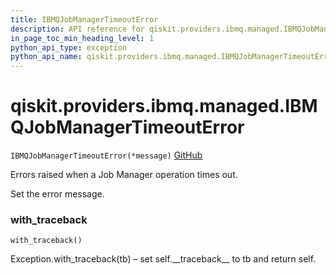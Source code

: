 ```yaml
---
title: IBMQJobManagerTimeoutError
description: API reference for qiskit.providers.ibmq.managed.IBMQJobManagerTimeoutError
in_page_toc_min_heading_level: 1
python_api_type: exception
python_api_name: qiskit.providers.ibmq.managed.IBMQJobManagerTimeoutError
---
```


# qiskit.providers.ibmq.managed.IBMQJobManagerTimeoutError

<span id="qiskit.providers.ibmq.managed.IBMQJobManagerTimeoutError" />

`IBMQJobManagerTimeoutError(*message)` [GitHub](https://github.com/qiskit/qiskit-ibmq-provider/tree/stable/0.14/qiskit/providers/ibmq/managed/exceptions.py "view source code")

Errors raised when a Job Manager operation times out.

Set the error message.

### with\_traceback

<span id="qiskit.providers.ibmq.managed.IBMQJobManagerTimeoutError.with_traceback" />

`with_traceback()`

Exception.with\_traceback(tb) – set self.\_\_traceback\_\_ to tb and return self.


